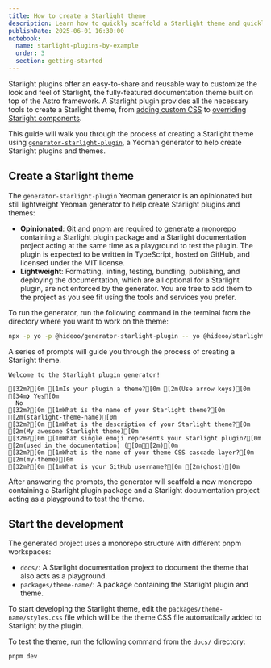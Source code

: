 ```yaml
---
title: How to create a Starlight theme
description: Learn how to quickly scaffold a Starlight theme and quickly get started with writing your own Starlight themes.
publishDate: 2025-06-01 16:30:00
notebook:
  name: starlight-plugins-by-example
  order: 3
  section: getting-started
---
```


Starlight plugins offer an easy-to-share and reusable way to customize the look and feel of Starlight, the fully-featured documentation theme built on top of the Astro framework.
A Starlight plugin provides all the necessary tools to create a Starlight theme, from [adding custom CSS](/notes/starlight-plugin-add-custom-css) to [overriding Starlight components](/notes/starlight-plugin-override-starlight-component).

This guide will walk you through the process of creating a Starlight theme using [`generator-starlight-plugin`](https://github.com/HiDeoo/generator-starlight-plugin), a Yeoman generator to help create Starlight plugins and themes.

## Create a Starlight theme

The `generator-starlight-plugin` Yeoman generator is an opinionated but still lightweight Yeoman generator to help create Starlight plugins and themes:

- **Opinionated**: [Git](https://git-scm.com/) and [pnpm](https://pnpm.io/) are required to generate a [monorepo](https://pnpm.io/workspaces) containing a Starlight plugin package and a Starlight documentation project acting at the same time as a playground to test the plugin. The plugin is expected to be written in TypeScript, hosted on GitHub, and licensed under the MIT license.
- **Lightweight**: Formatting, linting, testing, bundling, publishing, and deploying the documentation, which are all optional for a Starlight plugin, are not enforced by the generator. You are free to add them to the project as you see fit using the tools and services you prefer.

To run the generator, run the following command in the terminal from the directory where you want to work on the theme:

```bash title="Terminal"
npx -p yo -p @hideoo/generator-starlight-plugin -- yo @hideoo/starlight-plugin
```

A series of prompts will guide you through the process of creating a Starlight theme.

```ansi title="Terminal"
Welcome to the Starlight plugin generator!

[32m?[0m [1mIs your plugin a theme?[0m [2m(Use arrow keys)[0m
[34m❯ Yes[0m
  No
[32m?[0m [1mWhat is the name of your Starlight theme?[0m [2m(starlight-theme-name)[0m
[32m?[0m [1mWhat is the description of your Starlight theme?[0m [2m(My awesome Starlight theme)[0m
[32m?[0m [1mWhat single emoji represents your Starlight plugin?[0m [2m(used in the documentation) ([0m🎨[2m)[0m
[32m?[0m [1mWhat is the name of your theme CSS cascade layer?[0m [2m(my-theme)[0m
[32m?[0m [1mWhat is your GitHub username?[0m [2m(ghost)[0m
```

After answering the prompts, the generator will scaffold a new monorepo containing a Starlight plugin package and a Starlight documentation project acting as a playground to test the theme.

## Start the development

The generated project uses a monorepo structure with different pnpm workspaces:

- `docs/`: A Starlight documentation project to document the theme that also acts as a playground.
- `packages/theme-name/`: A package containing the Starlight plugin and theme.

To start developing the Starlight theme, edit the `packages/theme-name/styles.css` file which will be the theme CSS file automatically added to Starlight by the plugin.

To test the theme, run the following command from the `docs/` directory:

```bash title="Terminal"
pnpm dev
```


<Outro />
